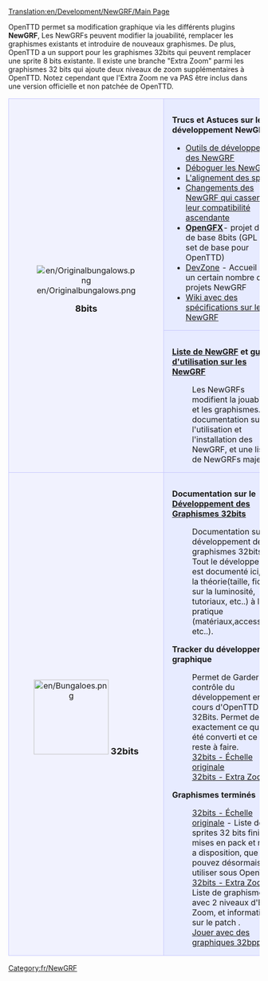 [[Translation:en/Development/NewGRF/Main Page]]


OpenTTD permet sa modification graphique via les différents plugins '''NewGRF''', Les NewGRFs peuvent modifier la jouabilité, remplacer les graphismes existants et introduire de nouveaux graphismes. De plus, OpenTTD a un support pour les graphismes 32bits qui peuvent remplacer une sprite 8 bits existante. Il existe une branche "Extra Zoom" parmi les graphismes 32 bits qui ajoute deux niveaux de zoom supplémentaires à OpenTTD. Notez cependant que l'Extra Zoom ne va PAS être inclus dans une version officielle et non patchée de OpenTTD.

{| 
|-
|align="center" rowspan="2" style="background-color: #f1f2fe; border: 1px solid #c7c8fe; margin: 0; padding: 1em 1em 0em 1em;"|
[[File:en/Originalbungalows.png]]
   
<font size="4">'''8bits'''</font>


|style="background-color: #e7ebff; border: 1px solid #c7c8fe; margin: 0; padding: 1em 1em 0em 1em;"|
<font size="3">'''Trucs et Astuces sur le développement NewGRF'''</font>
*[[fr/Development/NewGRF/Outils de développement des NewGRF|Outils de développement des NewGRF]]
*[[fr/Development/NewGRF/Débogage de NewGRF|Déboguer les NewGRFs]]
*[[fr/Development/NewGRF/Alignement|L'alignement des sprites]]
*[[fr/Development/NewGRF/Incompatibilité NewGRF|Changements des NewGRF qui cassent leur compatibilité ascendante]]
*'''[[fr/Archive/Community/LisezMoi OpenGFX|OpenGFX]] '''- projet de set de base 8bits  (GPL v2 - set de base pour OpenTTD)
*[http://dev.openttdcoop.org/projects DevZone] - Accueil pour un certain nombre de projets NewGRF
*[http://wiki.ttdpatch.net/tiki-index.php?page=NewGraphicsSpecs Wiki avec des spécifications sur les NewGRF]
|-
|style="background-color: #e7ebff; border: 1px solid #c7c8fe; margin: 0; padding: 1em 1em 0em 1em;"|
<font size="3">'''[[fr/Community/NewGRF/Liste NewGRF|Liste de NewGRF]] et [[fr/Manual/NewGRF|guide d'utilisation sur les NewGRF]]'''</font>
:Les NewGRFs modifient la jouabilité et les graphismes.La documentation sur l'utilisation et l'installation des NewGRF, et une liste de NewGRFs majeurs.


|-
|align="center" style="background-color: #f1f2fe; border: 1px solid #c7c8fe; margin: 0; padding: 1em 1em 0em 1em;"|

[[File:en/Bungaloes.png|150px]]
<font size="4">'''32bits'''</font>
|style="background-color: #e7ebff; border: 1px solid #c7c8fe; margin: 0; padding: 1em 1em 0em 1em;"|
<font size="3">'''Documentation sur le [[fr/Archive/Old 32bpp/Développement de graphismes 32bits|Développement des Graphismes 32bits]] '''</font>

:Documentation sur le développement des graphismes 32bits. Tout le développement est documenté ici, de la théorie(taille, fiche sur la luminosité, tutoriaux, etc..) à la pratique (matériaux,accessoires etc..).


<font size="3">'''Tracker du développement graphique'''</font>

:Permet de Garder le contrôle du développement en cours d'OpenTTD 32Bits. Permet de voir exactement ce qui a été converti et ce qui reste à faire.
:[[fr/Archive/Old 32bpp/Tracker de développement graphique 32 bits|32bits - Échelle originale]]
:[[fr/Archive/Old 32bpp/Traqueur de développement de graphismes 32bpp (zoom extra)|32bits - Extra Zoom]]

<font size="3">'''Graphismes terminés'''</font>

:[[fr/Liste des tars 32bpp téléchargeables|32bits - Échelle originale]] - Liste de sprites 32 bits finies, mises en pack et mises a disposition, que vous pouvez désormais utiliser sous OpenTTD.
:[[fr/Niveaux de zoom extra 32bpp|32bits - Extra Zoom]] - Liste de graphismes avec 2 niveaux d'Extra Zoom, et informations sur le patch .
:[[fr/Jeu avec des graphiques 32bpp|Jouer avec des graphiques 32bpp]]!
|}

[[Category:fr/NewGRF]]